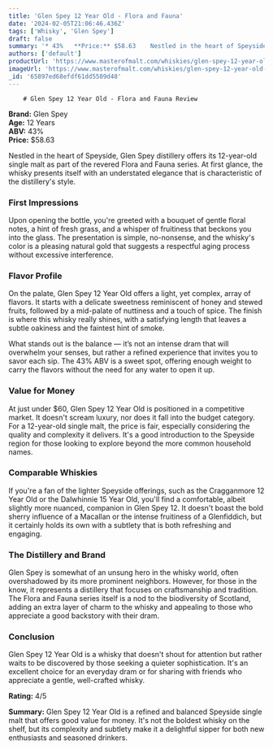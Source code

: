 ```yaml
---
title: 'Glen Spey 12 Year Old - Flora and Fauna'
date: '2024-02-05T21:06:46.436Z'
tags: ['Whisky', 'Glen Spey']
draft: false
summary: '* 43%   **Price:** $58.63    Nestled in the heart of Speyside, Glen Spey distillery offers its 12-year-old single malt as part of ...'
authors: ['default']
productUrl: 'https://www.masterofmalt.com/whiskies/glen-spey-12-year-old-whisky/'
imageUrl: 'https://www.masterofmalt.com/whiskies/glen-spey-12-year-old-whisky.jpg'
_id: '65897ed68efdf61dd5509d48'
---
```


        # Glen Spey 12 Year Old - Flora and Fauna Review

**Brand:** Glen Spey  
**Age:** 12 Years  
**ABV:** 43%  
**Price:** $58.63

Nestled in the heart of Speyside, Glen Spey distillery offers its 12-year-old single malt as part of the revered Flora and Fauna series. At first glance, the whisky presents itself with an understated elegance that is characteristic of the distillery's style.

### First Impressions

Upon opening the bottle, you're greeted with a bouquet of gentle floral notes, a hint of fresh grass, and a whisper of fruitiness that beckons you into the glass. The presentation is simple, no-nonsense, and the whisky's color is a pleasing natural gold that suggests a respectful aging process without excessive interference.

### Flavor Profile

On the palate, Glen Spey 12 Year Old offers a light, yet complex, array of flavors. It starts with a delicate sweetness reminiscent of honey and stewed fruits, followed by a mid-palate of nuttiness and a touch of spice. The finish is where this whisky really shines, with a satisfying length that leaves a subtle oakiness and the faintest hint of smoke.

What stands out is the balance — it’s not an intense dram that will overwhelm your senses, but rather a refined experience that invites you to savor each sip. The 43% ABV is a sweet spot, offering enough weight to carry the flavors without the need for any water to open it up.

### Value for Money

At just under $60, Glen Spey 12 Year Old is positioned in a competitive market. It doesn't scream luxury, nor does it fall into the budget category. For a 12-year-old single malt, the price is fair, especially considering the quality and complexity it delivers. It's a good introduction to the Speyside region for those looking to explore beyond the more common household names.

### Comparable Whiskies

If you're a fan of the lighter Speyside offerings, such as the Cragganmore 12 Year Old or the Dalwhinnie 15 Year Old, you'll find a comfortable, albeit slightly more nuanced, companion in Glen Spey 12. It doesn't boast the bold sherry influence of a Macallan or the intense fruitiness of a Glenfiddich, but it certainly holds its own with a subtlety that is both refreshing and engaging.

### The Distillery and Brand

Glen Spey is somewhat of an unsung hero in the whisky world, often overshadowed by its more prominent neighbors. However, for those in the know, it represents a distillery that focuses on craftsmanship and tradition. The Flora and Fauna series itself is a nod to the biodiversity of Scotland, adding an extra layer of charm to the whisky and appealing to those who appreciate a good backstory with their dram.

### Conclusion

Glen Spey 12 Year Old is a whisky that doesn't shout for attention but rather waits to be discovered by those seeking a quieter sophistication. It's an excellent choice for an everyday dram or for sharing with friends who appreciate a gentle, well-crafted whisky.

**Rating:** 4/5

**Summary:** Glen Spey 12 Year Old is a refined and balanced Speyside single malt that offers good value for money. It's not the boldest whisky on the shelf, but its complexity and subtlety make it a delightful sipper for both new enthusiasts and seasoned drinkers.
